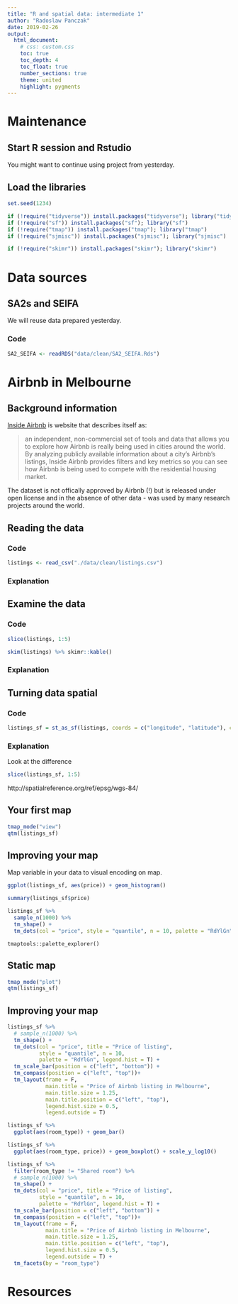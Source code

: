 ```yaml
---
title: "R and spatial data: intermediate 1"
author: "Radoslaw Panczak"
date: 2019-02-26
output: 
  html_document: 
    # css: custom.css
    toc: true
    toc_depth: 4
    toc_float: true
    number_sections: true
    theme: united 
    highlight: pygments 
---
```


# Maintenance 

## Start R session and Rstudio

You might want to continue using project from yesterday.

## Load the libraries

```r
set.seed(1234)

if (!require("tidyverse")) install.packages("tidyverse"); library("tidyverse")
if (!require("sf")) install.packages("sf"); library("sf")
if (!require("tmap")) install.packages("tmap"); library("tmap")
if (!require("sjmisc")) install.packages("sjmisc"); library("sjmisc")

if (!require("skimr")) install.packages("skimr"); library("skimr")

```

# Data sources

## SA2s and SEIFA

We will reuse data prepared yesterday.

### Code

```r
SA2_SEIFA <- readRDS("data/clean/SA2_SEIFA.Rds")
```


# Airbnb in Melbourne

## Background information

[Inside Airbnb](http://insideairbnb.com/about.html) is website that describes itself as:

> an independent, non-commercial set of tools and data that allows you to explore how Airbnb is really being used in cities around the world. By analyzing publicly available information about a city's Airbnb's listings, Inside Airbnb provides filters and key metrics so you can see how Airbnb is being used to compete with the residential housing market.

The dataset is not offically approved by Airbnb (!) but is released under open license and in the absence of other data - was used by many research projects around the world.

## Reading the data

### Code 

```r
listings <- read_csv("./data/clean/listings.csv")
```

### Explanation

## Examine the data

### Code 

```r
slice(listings, 1:5)
```

```r
skim(listings) %>% skimr::kable()
```

### Explanation

## Turning data spatial

### Code 

```r
listings_sf = st_as_sf(listings, coords = c("longitude", "latitude"), crs = 4326)
```

### Explanation

Look at the difference

```r
slice(listings_sf, 1:5)
```

http://spatialreference.org/ref/epsg/wgs-84/ 

## Your first map

```r
tmap_mode("view")
qtm(listings_sf)
```

## Improving your map

Map variable in your data to visual encoding on map.

```r
ggplot(listings_sf, aes(price)) + geom_histogram()
```

```r
summary(listings_sf$price)
```

```r
listings_sf %>% 
  sample_n(1000) %>%
  tm_shape() + 
  tm_dots(col = "price", style = "quantile", n = 10, palette = "RdYlGn")
```

`tmaptools::palette_explorer()`


## Static map

```r
tmap_mode("plot")
qtm(listings_sf)
```

## Improving your map

```r
listings_sf %>% 
  # sample_n(1000) %>%
  tm_shape() + 
  tm_dots(col = "price", title = "Price of listing",
          style = "quantile", n = 10, 
          palette = "RdYlGn", legend.hist = T) +  
  tm_scale_bar(position = c("left", "bottom")) +
  tm_compass(position = c("left", "top"))+
  tm_layout(frame = F, 
            main.title = "Price of Airbnb listing in Melbourne",
            main.title.size = 1.25, 
            main.title.position = c("left", "top"),
            legend.hist.size = 0.5, 
            legend.outside = T)
```

```r
listings_sf %>% 
  ggplot(aes(room_type)) + geom_bar()
```

```r
listings_sf %>% 
  ggplot(aes(room_type, price)) + geom_boxplot() + scale_y_log10()
```

```r
listings_sf %>% 
  filter(room_type != "Shared room") %>% 
  # sample_n(1000) %>%
  tm_shape() + 
  tm_dots(col = "price", title = "Price of listing",
          style = "quantile", n = 10, 
          palette = "RdYlGn", legend.hist = T) +  
  tm_scale_bar(position = c("left", "bottom")) +
  tm_compass(position = c("left", "top"))+
  tm_layout(frame = F, 
            main.title = "Price of Airbnb listing in Melbourne",
            main.title.size = 1.25, 
            main.title.position = c("left", "top"),
            legend.hist.size = 0.5, 
            legend.outside = T) +
  tm_facets(by = "room_type")

```


# Resources




